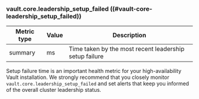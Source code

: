 ### vault.core.leadership_setup_failed ((#vault-core-leadership_setup_failed))

Metric type | Value | Description
----------- | ----- | -----------
summary     | ms    | Time taken by the most recent leadership setup failure

Setup failure time is an important health metric for your high-availability
Vault installation. We strongly recommend that you closely monitor
`vault.core.leadership_setup_failed` and set alerts that keep you informed of
the overall cluster leadership status.